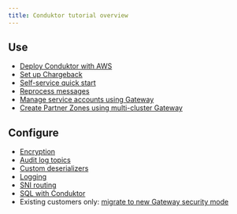 ```yaml
---
title: Conduktor tutorial overview
---
```


## Use

- [Deploy Conduktor with AWS](/guide/tutorials/deploy-aws)
- [Set up Chargeback](/guide/tutorials/configure-chargeback)
- [Self-service quick start](/guide/tutorials/self-service-start)
- [Reprocess messages](/guide/tutorials/reprocess)
- [Manage service accounts using Gateway](/guide/tutorials/manage-gw-sa)
- [Create Partner Zones using multi-cluster Gateway](/guide/tutorials/partner-zone-multi-cluster)

## Configure

- [Encryption](/guide/tutorials/configure-encryption)
- [Audit log topics](/guide/tutorials/configure-audit-log-topic)
- [Custom deserializers](/guide/tutorials/custom-deserializers)
- [Logging](/guide/tutorials/custom-log)
- [SNI routing](/guide/tutorials/sni-routing)
- [SQL with Conduktor](/guide/tutorials/configure-sql)
- Existing customers only: [migrate to new Gateway security mode](/guide/tutorials/migrate-gw-security)
